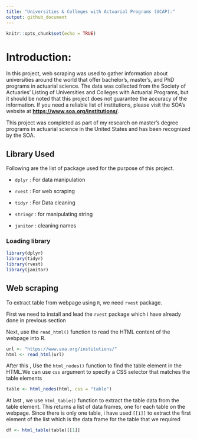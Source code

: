 ```yaml
---
title: "Universities & Colleges with Actuarial Programs (UCAP):"
output: github_document
---
```


```r
knitr::opts_chunk$set(echo = TRUE)

```

# Introduction:

In this project, web scraping was used to gather information about universities around the world that offer bachelor's, master's, and PhD programs in actuarial science. The data was collected from the Society of Actuaries' Listing of Universities and Colleges with Actuarial Programs, but it should be noted that this project does not guarantee the accuracy of the information. If you need a reliable list of institutions, please visit the SOA's website at [**https://www.soa.org/institutions/**](https://www.soa.org/institutions/).

This project was completed as part of my research on master's degree programs in actuarial science in the United States and has been recognized by the SOA.

## Library Used

Following are the list of package used for the purpose of this project.

-   `dplyr` : For data manipulation

-   `rvest` : For web scraping

-   `tidyr` : For Data cleaning

-   `stringr` : for manipulating string

-   `janitor` : cleaning names

### Loading library

```r
library(dplyr)
library(tidyr)
library(rvest)
library(janitor)
```

## Web scraping

To extract table from webpage using `R`, we need `rvest` package.

First we need to install and lead the `rvest` package which i have already done in previous section

Next, use the `read_html()` function to read the HTML content of the webpage into R.

```r
url <- "https://www.soa.org/institutions/"
html <- read_html(url)
```

After this , Use the `html_nodes()` function to find the table element in the HTML.We can use `css` argument to specify a CSS selector that matches the table elements

```r
table <- html_nodes(html, css = "table")

```

At last , we use `html_table()` function to extract the table data from the table element. This returns a list of data frames, one for each table on the webpage. Since there is only one table, i have used `[[1]]` to extract the first element of the list which is the data frame for the table that we required

```r
df <- html_table(table)[[1]]
```
